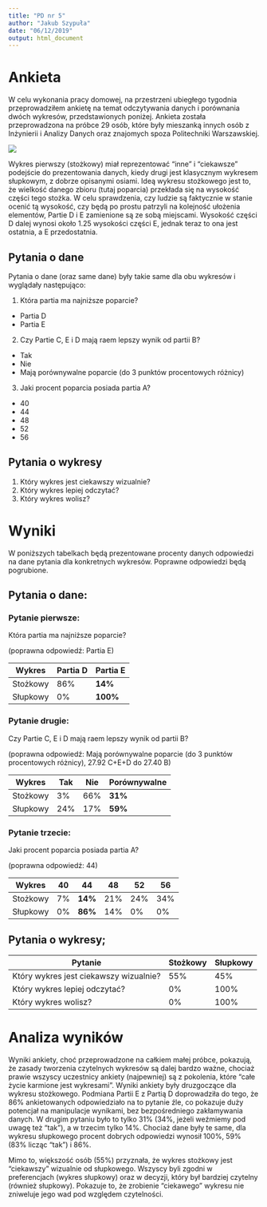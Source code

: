 ```yaml
---
title: "PD nr 5"
author: "Jakub Szypuła"
date: "06/12/2019"
output: html_document
---
```




# Ankieta

W celu wykonania pracy domowej, na przestrzeni ubiegłego tygodnia przeprowadziłem ankietę na temat odczytywania danych i porównania dwóch wykresów, przedstawionych poniżej. Ankieta została przeprowadzona na próbce 29 osób, które były mieszanką innych osób z Inżynierii i Analizy Danych oraz znajomych spoza Politechniki Warszawskiej.

![](wykresy.png) 

Wykres pierwszy (stożkowy) miał reprezentować "inne" i "ciekawsze" podejście do prezentowania danych, kiedy drugi jest klasycznym wykresem słupkowym, z dobrze opisanymi osiami. Ideą wykresu stożkowego jest to, że wielkość danego zbioru (tutaj poparcia) przekłada się na wysokość części tego stożka. W celu sprawdzenia, czy ludzie są faktycznie w stanie ocenić tą wysokość, czy będą po prostu patrzyli na kolejność ułożenia elementów, Partie D i E zamienione są ze sobą miejscami. Wysokość części D dalej wynosi około $1.25$ wysokości części E, jednak teraz to ona jest ostatnia, a E przedostatnia.


## Pytania o dane
Pytania o dane (oraz same dane) były takie same dla obu wykresów i wyglądały następująco:


1. Która partia ma najniższe poparcie?
  * Partia D
  * Partia E
2. Czy Partie C, E i D mają raem lepszy wynik od partii B?
  * Tak
  * Nie
  * Mają porównywalne poparcie (do 3 punktów procentowych różnicy)
3. Jaki procent poparcia posiada partia A?
  * 40
  * 44
  * 48
  * 52
  * 56
  
## Pytania o wykresy

1. Który wykres jest ciekawszy wizualnie?
2. Który wykres lepiej odczytać?
3. Który wykres wolisz?

# Wyniki

W poniższych tabelkach będą prezentowane procenty danych odpowiedzi na dane pytania dla konkretnych wykresów. Poprawne odpowiedzi będą pogrubione.


## Pytania o dane:


### Pytanie pierwsze:

Która partia ma najniższe poparcie?

(poprawna odpowiedź: Partia E)

|Wykres|  Partia D 	| Partia E	|
|---	|---	|---	|
|Stożkowy|86%| **14%**|
|Słupkowy|0%|**100%**|


### Pytanie drugie:

Czy Partie C, E i D mają raem lepszy wynik od partii B?

(poprawna odpowiedź: Mają porównywalne poparcie (do 3 punktów procentowych różnicy), 27.92 C+E+D do 27.40 B)

| Wykres   	| Tak 	| Nie  	| Porównywalne  	|
|---	|---	|---	|---	|
|Stożkowy| 3%  	| 66%  	|   **31%**	|
|Słupkowy|  24% 	|  17% 	|  **59%** 	|

### Pytanie trzecie:

Jaki procent poparcia posiada partia A?

(poprawna odpowiedź: 44)

| Wykres  	| 40   	|  44 	| 48  	|  52 	| 56  	|
|---	|---	|---	|---	|---	|---	|
|Stożkowy|7%|  **14%** 	| 21%  	|  24% 	| 34%  	|
|Słupkowy|  0% 	| **86%**  	| 14%  	|   0%	|   0%	|


## Pytania o wykresy;

| Pytanie	| Stożkowy  	|  Słupkowy 	|
|---	|---	|---	|
|  Który wykres jest ciekawszy wizualnie? 	|  55% 	|   45% 	|
|  Który wykres lepiej odczytać? 	| 0%  	|  100% 	|
|  Który wykres wolisz? 	|  0% 	| 100%  	|

# Analiza wyników

Wyniki ankiety, choć przeprowadzone na całkiem małej próbce, pokazują, że zasady tworzenia czytelnych wykresów są dalej bardzo ważne, chociaż prawie wszyscy uczestnicy ankiety (najpewniej) są z pokolenia, które "całe życie karmione jest wykresami". Wyniki ankiety były druzgoczące dla wykresu stożkowego. Podmiana Partii E z Partią D doprowadziła do tego, że 86% ankietowanych odpowiedziało na to pytanie źle, co pokazuje duży potencjał na manipulacje wynikami, bez bezpośredniego zakłamywania danych. W drugim pytaniu było to tylko 31% (34%, jeżeli weźmiemy pod uwagę też "tak"), a w trzecim tylko 14%. Chociaż dane były te same, dla wykresu słupkowego procent dobrych odpowiedzi wynosił 100%, 59% (83% licząc "tak") i 86%.

Mimo to, większość osób (55%) przyznała, że wykres stożkowy jest "ciekawszy" wizualnie od słupkowego. Wszyscy byli zgodni w preferencjach (wykres słupkowy) oraz w decyzji, który był bardziej czytelny (również słupkowy). Pokazuje to, że zrobienie "ciekawego" wykresu nie zniweluje jego wad pod względem czytelności.
